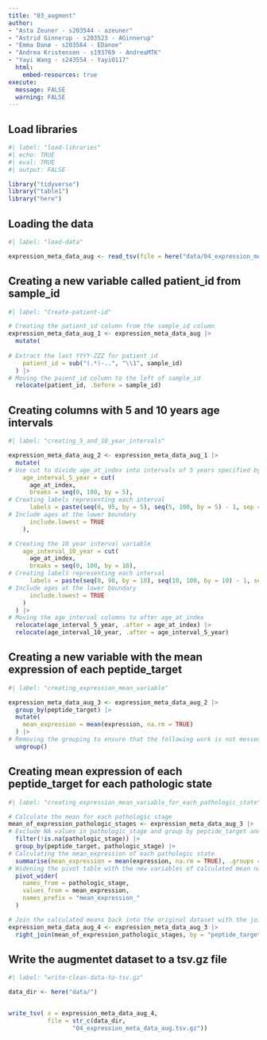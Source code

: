 ```yaml
---
title: "03_augment"
author:
- "Asta Zeuner - s203544 - azeuner"
- "Astrid Ginnerup - s203523 - AGinnerup"
- "Emma Danø - s203564 - EDanoe"
- "Andrea Kristensen - s193769 - AndreaMTK"
- "Yayi Wang - s243554 - Yayi0117"
  html: 
    embed-resources: true
execute: 
  message: FALSE
  warning: FALSE
---
```


## Load libraries

```r
#| label: "load-libraries" 
#| echo: TRUE
#| eval: TRUE 
#| output: FALSE  

library("tidyverse")
library("table1")
library("here")
```

## Loading the data

```r
#| label: "load-data" 

expression_meta_data_aug <- read_tsv(file = here("data/04_expression_meta_data_clean.tsv.gz"))


```

## Creating a new variable called patient_id from sample_id

```r
#| label: "Create-patient-id"

# Creating the patient_id column from the sample_id column
expression_meta_data_aug_1 <- expression_meta_data_aug |> 
  mutate(
    
# Extract the last YYYY-ZZZ for patient_id
    patient_id = sub("(.*)-..", "\\1", sample_id)
  ) |> 
# Moving the paient_id column to the left of sample_id
  relocate(patient_id, .before = sample_id)
```

## Creating columns with 5 and 10 years age intervals

```r
#| label: "creating_5_and_10_year_intervals"

expression_meta_data_aug_2 <- expression_meta_data_aug_1 |> 
  mutate(
# Use cut to divide age_at_index into intervals of 5 years specified by breaks
    age_interval_5_year = cut(
      age_at_index,
      breaks = seq(0, 100, by = 5),
# Creating labels representing each interval
      labels = paste(seq(0, 95, by = 5), seq(5, 100, by = 5) - 1, sep = "-"), 
# Include ages at the lower boundary
      include.lowest = TRUE          
    ),

# Creating the 10 year interval variable
    age_interval_10_year = cut(
      age_at_index,
      breaks = seq(0, 100, by = 10),
# Creating labels representing each interval
      labels = paste(seq(0, 90, by = 10), seq(10, 100, by = 10) - 1, sep = "-"), 
# Include ages at the lower boundary
      include.lowest = TRUE
    )
  ) |> 
# Moving the age_interval columns to after age_at_index
  relocate(age_interval_5_year, .after = age_at_index) |> 
  relocate(age_interval_10_year, .after = age_interval_5_year)
```

## Creating a new variable with the mean expression of each peptide_target

```r
#| label: "creating_expression_mean_variable"

expression_meta_data_aug_3 <- expression_meta_data_aug_2 |> 
  group_by(peptide_target) |> 
  mutate(
    mean_expression = mean(expression, na.rm = TRUE)
  ) |> 
# Removing the grouping to ensure that the following work is not messed up
  ungroup() 
```

## Creating mean expression of each peptide_target for each pathologic state

```r
#| label: "creating_expression_mean_variable_for_each_pathologic_state"

# Calculate the mean for each pathologic stage
mean_of_expression_pathologic_stages <- expression_meta_data_aug_3 |> 
# Exclude NA values in pathologic_stage and group by peptide_target and pathologic_state
  filter(!is.na(pathologic_stage)) |>  
  group_by(peptide_target, pathologic_stage) |> 
# Calculating the mean_expression of each pathologic state
  summarise(mean_expression = mean(expression, na.rm = TRUE), .groups = "drop") |> 
# Widening the pivot table with the new variables of calculated mean named by the pathologic_state
  pivot_wider(
    names_from = pathologic_stage,
    values_from = mean_expression,
    names_prefix = "mean_expression_"
  )

# Join the calculated means back into the original dataset with the join function
expression_meta_data_aug_4 <- expression_meta_data_aug_3 |> 
  right_join(mean_of_expression_pathologic_stages, by = "peptide_target")
```

## Write the augmentet dataset to a tsv.gz file

```r
#| label: "write-clean-data-to-tsv.gz"

data_dir <- here("data/")


write_tsv( x = expression_meta_data_aug_4,
           file = str_c(data_dir, 
                  "04_expression_meta_data_aug.tsv.gz"))


```
